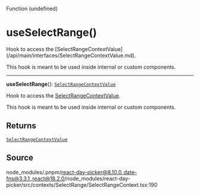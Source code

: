 <SectionTitle>Function (undefined)</SectionTitle>

# useSelectRange()

<Description>
Hook to access the [SelectRangeContextValue](/api/main/interfaces/SelectRangeContextValue.md).

This hook is meant to be used inside internal or custom components.
</Description>

---

<a id="undefined" name="undefined"></a>

<SignatureMemberIdentifier>**useSelectRange**(): [`SelectRangeContextValue`](/api/main/interfaces/SelectRangeContextValue.md)</SignatureMemberIdentifier>

Hook to access the [SelectRangeContextValue](/api/main/interfaces/SelectRangeContextValue.md).

This hook is meant to be used inside internal or custom components.

## Returns

[`SelectRangeContextValue`](/api/main/interfaces/SelectRangeContextValue.md)

## Source

node\_modules/.pnpm/react-day-picker@8.10.0\_date-fns@3.3.1\_react@18.2.0/node\_modules/react-day-picker/src/contexts/SelectRange/SelectRangeContext.tsx:190
